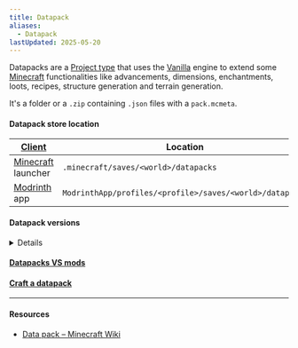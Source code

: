 ```yaml
---
title: Datapack
aliases:
  - Datapack
lastUpdated: 2025-05-20
---
```



Datapacks are a [Project type](/projecttype) that uses the [Vanilla](/vanilla) engine to extend some [Minecraft](/minecraft) functionalities like advancements, dimensions, enchantments, loots, recipes, structure generation and terrain generation.

It's a folder or a `.zip` containing `.json` files with a `pack.mcmeta`.

#### Datapack store location

| [Client](/client)                | Location                                                 |
| -------------------------------- | -------------------------------------------------------- |
| [Minecraft](/minecraft) launcher | `.minecraft/saves/<world>/datapacks`                     |
| [Modrinth](/modrinth) app        | `ModrinthApp/profiles/<profile>/saves/<world>/datapacks` |

#### Datapack versions

<details>

| [Minecraft](/minecraft) [Version](/versions) | Datapack version |
| -------------------------------------------- | ---------------- |
| [`25w21a`](/25w21a)                          | 78               |
| [`25w20a`](/25w20a)                          | 77               |
| `25w19a`                                     | 76               |
| `25w18a`                                     | 75               |
| `25w17a`                                     | 74               |
| `25w16a`                                     | 73               |
| `25w15a`                                     | 72               |
| [`25w14craftmine`](/craftmine)               | 71               |
| [`1.21.5`](/springtolife)                    | 71               |
| `1.21.5-rc2`                                 | 71               |
| `1.21.5-rc1`                                 | 71               |
| `1.21.5-pre3`                                | 71               |
| `1.21.5-pre2`                                | 71               |
| `1.21.5-pre1`                                | 70               |
| `25w10a`                                     | 70               |
| `25w09b`                                     | 69               |
| `25w09a`                                     | 69               |
| `25w08a`                                     | 68               |
| `25w07a`                                     | 67               |
| `25w06a`                                     | 66               |
| `25w05a`                                     | 65               |
| `25w04a`                                     | 64               |
| `25w03a`                                     | 63               |
| `25w02a`                                     | 62               |
| `1.21.4`                                     | 61               |
| `1.21.4-rc3`                                 |                  |
| `1.21.4-rc2`                                 |                  |
| `1.21.4-rc1`                                 |                  |
| `1.21.4-pre3`                                |                  |
| `1.21.4-pre2`                                |                  |
| `1.21.4-pre1`                                |                  |
| `24w46a`                                     |                  |
| `24w45a`                                     |                  |
| `24w44a`                                     |                  |
| `1.21.3`                                     |                  |
| `1.21.2`                                     |                  |
| `1.21.2-rc2`                                 |                  |
| `1.21.2-rc1`                                 |                  |
| `1.21.2-pre5`                                |                  |
| `1.21.2-pre4`                                |                  |
| `1.21.2-pre3`                                |                  |
| `1.21.2-pre2`                                |                  |
| `1.21.2-pre1`                                |                  |
| `24w40a`                                     |                  |
| `24w39a`                                     |                  |
| `24w38a`                                     |                  |
| `24w37a`                                     |                  |
| `24w36a`                                     |                  |
| `24w35a`                                     |                  |
| `24w34a`                                     |                  |
| `24w33a`                                     |                  |
| `1.21.1`                                     |                  |
| `1.21.1-rc1`                                 |                  |
| `1.21`                                       |                  |
| `1.21-rc1`                                   |                  |
| `1.21-pre4`                                  |                  |
| `1.21-pre3`                                  |                  |
| `1.21-pre2`                                  |                  |
| `1.21-pre1`                                  |                  |
| `24w21b`                                     |                  |
| `24w21a`                                     |                  |
| `24w20a`                                     |                  |
| `24w19b`                                     |                  |
| `24w19a`                                     |                  |
| `24w18a`                                     |                  |
| `1.20.6`                                     |                  |
| `1.20.6-rc1`                                 |                  |
| `1.20.5`                                     |                  |
| `1.20.5-rc3`                                 |                  |
| `1.20.5-rc2`                                 |                  |
| `1.20.5-rc1`                                 |                  |
| `1.20.5-pre4`                                |                  |
| `1.20.5-pre3`                                |                  |
| `1.20.5-pre2`                                |                  |
| `1.20.5-pre1`                                |                  |
| `24w14a`                                     |                  |
| `24w14potato`                                |                  |
| `24w13a`                                     |                  |
| `24w12a`                                     |                  |
| `24w11a`                                     |                  |
| `24w10a`                                     |                  |
| `24w09a`                                     |                  |
| `24w07a`                                     |                  |
| `24w06a`                                     |                  |
| `24w05b`                                     |                  |
| `24w05a`                                     |                  |
| `24w04a`                                     |                  |
| `24w03b`                                     |                  |
| `24w03a`                                     |                  |
| `23w51b`                                     |                  |
| `23w51a`                                     |                  |
| `1.20.4`                                     |                  |
| `1.20.4-rc1`                                 |                  |
| `1.20.3`                                     |                  |
| `1.20.3-rc1`                                 |                  |
| `1.20.3-pre4`                                |                  |
| `1.20.3-pre3`                                |                  |
| `1.20.3-pre2`                                |                  |
| `1.20.3-pre1`                                |                  |
| `23w46a`                                     |                  |
| `23w45a`                                     |                  |
| `23w44a`                                     |                  |
| `23w43b`                                     |                  |
| `23w43a`                                     |                  |
| `23w42a`                                     |                  |
| `23w41a`                                     |                  |
| `23w40a`                                     |                  |
| `1.20.2`                                     |                  |
| `1.20.2-rc2`                                 |                  |
| `1.20.2-rc1`                                 |                  |
| `1.20.2-pre4`                                |                  |
| `1.20.2-pre3`                                |                  |
| `1.20.2-pre2`                                |                  |
| `1.20.2-pre1`                                |                  |
| `23w35a`                                     |                  |
| `23w33a`                                     |                  |
| `23w32a`                                     |                  |
| `23w31a`                                     |                  |
| `1.20.1`                                     |                  |
| `1.20.1-rc1`                                 |                  |
| `1.20`                                       |                  |
| `1.20-rc1`                                   |                  |
| `1.20-pre7`                                  |                  |
| `1.20-pre6`                                  |                  |
| `1.20-pre5`                                  |                  |
| `1.20-pre4`                                  |                  |
| `1.20-pre3`                                  |                  |
| `1.20-pre2`                                  |                  |
| `1.20-pre1`                                  |                  |
| `23w18a`                                     |                  |
| `23w17a`                                     |                  |
| `23w16a`                                     |                  |
| `23w14a`                                     |                  |
| `23w13a_or_b`                                |                  |
| `23w13a`                                     |                  |
| `23w12a`                                     |                  |
| `1.19.4`                                     |                  |
| `1.19.4-rc3`                                 |                  |
| `1.19.4-rc2`                                 |                  |
| `1.19.4-rc1`                                 |                  |
| `1.19.4-pre4`                                |                  |
| `1.19.4-pre3`                                |                  |
| `1.19.4-pre2`                                |                  |
| `1.19.4-pre1`                                |                  |
| `23w07a`                                     |                  |
| `23w06a`                                     |                  |
| `23w05a`                                     |                  |
| `23w04a`                                     |                  |
| `23w03a`                                     |                  |
| `1.19.3`                                     |                  |
| `1.19.3-rc3`                                 |                  |
| `1.19.3-rc2`                                 |                  |
| `1.19.3-rc1`                                 |                  |
| `1.19.3-pre3`                                |                  |
| `1.19.3-pre2`                                |                  |
| `1.19.3-pre1`                                |                  |
| `22w46a`                                     |                  |
| `22w45a`                                     |                  |
| `22w44a`                                     |                  |
| `22w43a`                                     |                  |
| `22w42a`                                     |                  |
| `1.19.2`                                     |                  |
| `1.19.2-rc2`                                 |                  |
| `1.19.2-rc1`                                 |                  |
| `1.19.1`                                     |                  |
| `1.19.1-rc3`                                 |                  |
| `1.19.1-rc2`                                 |                  |
| `1.19.1-pre6`                                |                  |
| `1.19.1-pre5`                                |                  |
| `1.19.1-pre4`                                |                  |
| `1.19.1-pre3`                                |                  |
| `1.19.1-pre2`                                |                  |
| `1.19.1-rc1`                                 |                  |
| `1.19.1-pre1`                                |                  |
| `22w24a`                                     |                  |
| `1.19`                                       |                  |
| `1.19-rc2`                                   |                  |
| `1.19-rc1`                                   |                  |
| `1.19-pre5`                                  |                  |
| `1.19-pre4`                                  |                  |
| `1.19-pre3`                                  |                  |
| `1.19-pre2`                                  |                  |
| `1.19-pre1`                                  |                  |
| `22w19a`                                     |                  |
| `22w18a`                                     |                  |
| `22w17a`                                     |                  |
| `22w16b`                                     |                  |
| `22w16a`                                     |                  |
| `22w15a`                                     |                  |
| `22w14a`                                     |                  |
| `22w13oneblockatatime`                       |                  |
| `22w13a`                                     |                  |
| `22w12a`                                     |                  |
| `22w11a`                                     |                  |
| `1.18.2`                                     |                  |
| `1.18.2-rc1`                                 |                  |
| `1.18.2-pre3`                                |                  |
| `1.18.2-pre2`                                |                  |
| `1.18.2-pre1`                                |                  |
| `22w07a`                                     |                  |
| `22w06a`                                     |                  |
| `22w05a`                                     |                  |
| `22w03a`                                     |                  |
| `1.18.1`                                     |                  |
| `1.18.1-rc3`                                 |                  |
| `1.18.1-rc2`                                 |                  |
| `1.18.1-rc1`                                 |                  |
| `1.18.1-pre1`                                |                  |
| `1.18`                                       |                  |
| `1.18-rc4`                                   |                  |
| `1.18-rc3`                                   |                  |
| `1.18-rc2`                                   |                  |
| `1.18-rc1`                                   |                  |
| `1.18-pre8`                                  |                  |
| `1.18-pre7`                                  |                  |
| `1.18-pre6`                                  |                  |
| `1.18-pre5`                                  |                  |
| `1.18-pre4`                                  |                  |
| `1.18-pre3`                                  |                  |
| `1.18-pre2`                                  |                  |
| `1.18-pre1`                                  |                  |
| `21w44a`                                     |                  |
| `21w43a`                                     |                  |
| `21w42a`                                     |                  |
| `21w41a`                                     |                  |
| `21w40a`                                     |                  |
| `21w39a`                                     |                  |
| `21w38a`                                     |                  |
| `21w37a`                                     |                  |
| `1.17.1`                                     |                  |
| `1.17.1-rc2`                                 |                  |
| `1.17.1-rc1`                                 |                  |
| `1.17.1-pre3`                                |                  |
| `1.17.1-pre2`                                |                  |
| `1.17.1-pre1`                                |                  |
| `1.17`                                       |                  |
| `1.17-rc2`                                   |                  |
| `1.17-rc1`                                   |                  |
| `1.17-pre5`                                  |                  |
| `1.17-pre4`                                  |                  |
| `1.17-pre3`                                  |                  |
| `1.17-pre2`                                  |                  |
| `1.17-pre1`                                  |                  |
| `21w20a`                                     |                  |
| `21w19a`                                     |                  |
| `21w18a`                                     |                  |
| `21w17a`                                     |                  |
| `21w16a`                                     |                  |
| `21w15a`                                     |                  |
| `21w14a`                                     |                  |
| `21w13a`                                     |                  |
| `21w11a`                                     |                  |
| `21w10a`                                     |                  |
| `21w08b`                                     |                  |
| `21w08a`                                     |                  |
| `21w07a`                                     |                  |
| `21w06a`                                     |                  |
| `21w05b`                                     |                  |
| `21w05a`                                     |                  |
| `21w03a`                                     |                  |
| `1.16.5`                                     |                  |
| `1.16.5-rc1`                                 |                  |
| `20w51a`                                     |                  |
| `20w49a`                                     |                  |
| `20w48a`                                     |                  |
| `20w46a`                                     |                  |
| `20w45a`                                     |                  |
| `1.16.4`                                     |                  |
| `1.16.4-rc1`                                 |                  |
| `1.16.4-pre2`                                |                  |
| `1.16.4-pre1`                                |                  |
| `1.16.3`                                     |                  |
| `1.16.3-rc1`                                 |                  |
| `1.16.2`                                     |                  |
| `1.16.2-rc2`                                 |                  |
| `1.16.2-rc1`                                 |                  |
| `1.16.2-pre3`                                |                  |
| `1.16.2-pre2`                                |                  |
| `1.16.2-pre1`                                |                  |
| `20w30a`                                     |                  |
| `20w29a`                                     |                  |
| `20w28a`                                     |                  |
| `20w27a`                                     |                  |
| `1.16.1`                                     |                  |
| `1.16`                                       |                  |
| `1.16-rc1`                                   |                  |
| `1.16-pre8`                                  |                  |
| `1.16-pre7`                                  |                  |
| `1.16-pre6`                                  |                  |
| `1.16-pre5`                                  |                  |
| `1.16-pre4`                                  |                  |
| `1.16-pre3`                                  |                  |
| `1.16-pre2`                                  |                  |
| `1.16-pre1`                                  |                  |
| `20w22a`                                     |                  |
| `20w21a`                                     |                  |
| `20w20b`                                     |                  |
| `20w20a`                                     |                  |
| `20w19a`                                     |                  |
| `20w18a`                                     |                  |
| `20w17a`                                     |                  |
| `20w16a`                                     |                  |
| `20w15a`                                     |                  |
| `20w14a`                                     |                  |
| `20w14infinite`                              |                  |
| `20w13b`                                     |                  |
| `20w13a`                                     |                  |
| `20w12a`                                     |                  |
| `20w11a`                                     |                  |
| `20w10a`                                     |                  |
| `20w09a`                                     |                  |
| `20w08a`                                     |                  |
| `20w07a`                                     |                  |
| `20w06a`                                     |                  |
| `1.15.2`                                     |                  |
| `1.15.2-pre2`                                |                  |
| `1.15.2-pre1`                                |                  |
| `1.15.1`                                     |                  |
| `1.15.1-pre1`                                |                  |
| `1.15`                                       |                  |
| `1.15-pre7`                                  |                  |
| `1.15-pre6`                                  |                  |
| `1.15-pre5`                                  |                  |
| `1.15-pre4`                                  |                  |
| `1.15-pre3`                                  |                  |
| `1.15-pre2`                                  |                  |
| `1.15-pre1`                                  |                  |
| `19w46b`                                     |                  |
| `19w46a`                                     |                  |
| `19w45b`                                     |                  |
| `19w45a`                                     |                  |
| `19w44a`                                     |                  |
| `19w42a`                                     |                  |
| `19w41a`                                     |                  |
| `19w40a`                                     |                  |
| `19w39a`                                     |                  |
| `19w38b`                                     |                  |
| `19w38a`                                     |                  |
| `19w37a`                                     |                  |
| `19w36a`                                     |                  |
| `19w35a`                                     |                  |
| `19w34a`                                     |                  |
| `1.14.4`                                     |                  |
| `1.14.4-pre7`                                |                  |
| `1.14.4-pre6`                                |                  |
| `1.14.4-pre5`                                |                  |
| `1.14.4-pre4`                                |                  |
| `1.14.4-pre3`                                |                  |
| `1.14.4-pre2`                                |                  |
| `1.14.4-pre1`                                |                  |
| `1.14.3`                                     |                  |
| `1.14.3-pre4`                                |                  |
| `1.14.3-pre3`                                |                  |
| `1.14.3-pre2`                                |                  |
| `1.14.3-pre1`                                |                  |
| `1.14.2`                                     |                  |
| `1.14.2-pre4`                                |                  |
| `1.14.2-pre3`                                |                  |
| `1.14.2-pre2`                                |                  |
| `1.14.2-pre1`                                |                  |
| `1.14.1`                                     |                  |
| `1.14.1-pre2`                                |                  |
| `1.14.1-pre1`                                |                  |
| `1.14`                                       |                  |
| `1.14-pre5`                                  |                  |
| `1.14-pre4`                                  |                  |
| `1.14-pre3`                                  |                  |
| `1.14-pre2`                                  |                  |
| `1.14-pre1`                                  |                  |
| `19w14b`                                     |                  |
| `19w14a`                                     |                  |
| `3D-Shareware-v1.34`                         |                  |
| `19w13b`                                     |                  |
| `19w13a`                                     |                  |
| `19w12b`                                     |                  |
| `19w12a`                                     |                  |
| `19w11b`                                     |                  |
| `19w11a`                                     |                  |
| `19w09a`                                     |                  |
| `19w08b`                                     |                  |
| `19w08a`                                     |                  |
| `19w07a`                                     |                  |
| `19w06a`                                     |                  |
| `19w05a`                                     |                  |
| `19w04b`                                     |                  |
| `19w04a`                                     |                  |
| `19w03c`                                     |                  |
| `19w03b`                                     |                  |
| `19w03a`                                     |                  |
| `19w02a`                                     |                  |
| `18w50a`                                     |                  |
| `18w49a`                                     |                  |
| `18w48b`                                     |                  |
| `18w48a`                                     |                  |
| `18w47b`                                     |                  |
| `18w47a`                                     |                  |
| `18w46a`                                     |                  |
| `18w45a`                                     |                  |
| `18w44a`                                     |                  |
| `18w43c`                                     |                  |
| `18w43b`                                     |                  |
| `18w43a`                                     |                  |
| `1.13.2`                                     |                  |
| `1.13.2-pre2`                                |                  |
| `1.13.2-pre1`                                |                  |
| `1.13.1`                                     |                  |
| `1.13.1-pre2`                                |                  |
| `1.13.1-pre1`                                |                  |
| `18w33a`                                     |                  |
| `18w32a`                                     |                  |
| `18w31a`                                     |                  |
| `18w30b`                                     |                  |
| `18w30a`                                     |                  |
| `1.13`                                       |                  |

</details>

#### [Datapacks VS mods](/datapackvsmod)

#### [Craft a datapack](/craftdatapack)

---

#### Resources
- [Data pack – Minecraft Wiki](https://minecraft.fandom.com/wiki/Data_pack)

<Yb src="https://www.youtube.com/embed/EBsEDkFpPlI" />
